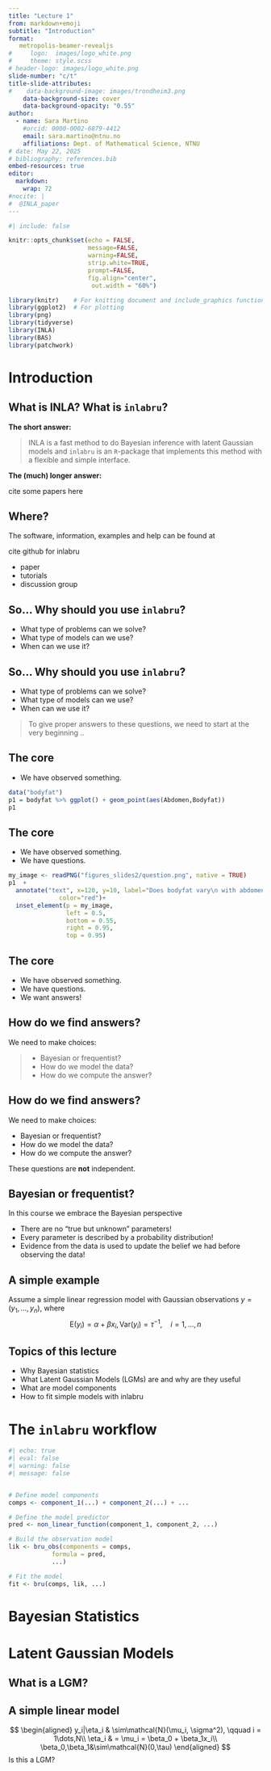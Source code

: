 ```yaml
---
title: "Lecture 1"
from: markdown+emoji
subtitle: "Introduction" 
format:
   metropolis-beamer-revealjs
#     logo:  images/logo_white.png
#     theme: style.scss
# header-logo: images/logo_white.png
slide-number: "c/t"
title-slide-attributes:
#    data-background-image: images/trondheim3.png
    data-background-size: cover
    data-background-opacity: "0.55"
author:
  - name: Sara Martino
    #orcid: 0000-0002-6879-4412
    email: sara.martino@ntnu.no
    affiliations: Dept. of Mathematical Science, NTNU
# date: May 22, 2025
# bibliography: references.bib
embed-resources: true
editor: 
  markdown: 
    wrap: 72
#nocite: |
#  @INLA_paper
---
```



```r
#| include: false

knitr::opts_chunk$set(echo = FALSE,  
                      message=FALSE, 
                      warning=FALSE, 
                      strip.white=TRUE, 
                      prompt=FALSE,
                      fig.align="center",
                       out.width = "60%")

library(knitr)    # For knitting document and include_graphics function
library(ggplot2)  # For plotting
library(png) 
library(tidyverse)
library(INLA)
library(BAS)
library(patchwork)

```



# Introduction

## What is INLA? What is `inlabru`?

**The short answer:**

> INLA is a fast method to do Bayesian inference with
latent Gaussian models and `inlabru` is an `R`-package that
implements this method with a flexible and simple interface.

\pause

**The (much) longer answer:**

cite some papers here


## Where?

The software, information, examples and help can be found at 

cite github for inlabru
	


* paper
* tutorials
* discussion group

## So... Why should you use `inlabru`?{ auto-animate="true"}

::: incremental
-  What type of problems can we solve?
-  What type of models can we use?
-  When can we use it?
:::


## So... Why should you use `inlabru`?{ auto-animate="true"}

-  What type of problems can we solve?
-  What type of models can we use?
-  When can we use it?


>To give proper answers to these questions, we 
need to start at the very beginning ..


## The core { auto-animate="true"}
* We have observed something.
```r
data("bodyfat")
p1 = bodyfat %>% ggplot() + geom_point(aes(Abdomen,Bodyfat)) 
p1
```

## The core{ auto-animate="true"}
* We have observed something.
* We have questions. 

```r
my_image <- readPNG("figures_slides2/question.png", native = TRUE)
p1  +
  annotate("text", x=120, y=10, label="Does bodyfat vary\n with abdomen circunference??", size = 6,
              color="red")+ 
  inset_element(p = my_image,
                left = 0.5,
                bottom = 0.55,
                right = 0.95,
                top = 0.95)
```

## The core{ auto-animate="true"}

* We have observed something.
* We have questions. 
* We want answers!



## How do we find answers?{ auto-animate="true"}
We need to make choices:

>- Bayesian or frequentist?
>- How do we model the data?
>- How do we compute the answer?

## How do we find answers?{ auto-animate="true"}
We need to make choices:

- Bayesian or frequentist?
- How do we model the data?
- How do we compute the answer?


These questions are **not** independent.


## Bayesian or frequentist?

In this course we embrace the Bayesian perspective

- There are no "true but unknown" parameters!
- Every parameter is described by a probability distribution!
- Evidence from the data is used to update the belief we had before observing the data!

## A simple example

Assume a simple linear regression model with Gaussian observations $y = (y_1 , \ldots, y_n)$, where
$$
		\text{E}(y_i) = \alpha + \beta x_i,  \text{Var}(y_i) = \tau^{-1}, \quad i=1,\ldots, n
$$



## Topics of this lecture

  - Why Bayesian statistics
  - What Latent Gaussian Models (LGMs) are and why are they useful
  - What are model components
  - How to fit simple models with inlabru
  

# The `inlabru` workflow

```r
#| echo: true
#| eval: false
#| warning: false
#| message: false


# Define model components
comps <- component_1(...) + component_2(...) + ...

# Define the model predictor
pred <- non_linear_function(component_1, component_2, ...)

# Build the observation model
lik <- bru_obs(components = comps,
            formula = pred,
            ...)

# Fit the model
fit <- bru(comps, lik, ...)
```


# Bayesian Statistics

## 

# Latent Gaussian Models

## What is a LGM?

## A simple linear model

$$
\begin{aligned}
y_i|\eta_i & \sim\mathcal{N}(\mu_i, \sigma^2), \qquad i = 1\dots,N\\
\eta_i & = \mu_i = \beta_0 + \beta_1x_i\\
\beta_0,\beta_1&\sim\mathcal{N}(0,\tau)
\end{aligned}
$$
  Is this a LGM?
  